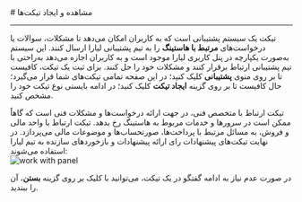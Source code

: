 

<Layout>
<Head>
<title>مستندات نحوه مشاهده و ایجاد تیکت‌ها - لیارا</title>
</Head>
# مشاهده و ایجاد تیکت‌ها
<hr className="mb-2" />

تیکت یک سیستم پشتیبانی است که به کاربران امکان می‌دهد تا مشکلات، سوالات یا درخواست‌های **مرتبط با هاستینگ** را به تیم پشتیبانی لیارا ارسال کنند. این سیستم به‌صورت یکپارچه در پنل کاربری لیارا موجود است و به کاربران اجازه می‌دهد به‌راحتی با تیم پشتیبانی ارتباط برقرار کنند و مشکلات خود را حل کنند.
برای ثبت یک تیکت، کافیست تا بر روی منوی **پشتیبانی** کلیک کنید؛ در این صفحه تمامی تیکت‌های شما قرار می‌گیرد؛ حال کافیست تا بر روی گزینه **ایجاد تیکت** کلیک کنید؛ در ادامه 
بایستی نوع تیکت خود را مشخص کنید. 
<div className="h-4" />
تیکت ارتباط با متخصص فنی، در جهت ارائه درخواست‌ها و مشکلات فنی است که گاهاً ممکن است در سرورها و خدمات مربوط به هاستینگ رخ بدهد. 
تیکت ارتباط با واحد مالی و فروش، به مسائل مرتبط با پرداخت‌ها، صورتحساب‌ها و موضوعات مالی می‌پردازد.
در نهایت تیکت‌های پیشنهادات رای ارائه پیشنهادات و بازخوردهای سازنده به تیم لیارا استفاده می‌شوند:

<div className="h-4" />
<img src="https://files.liara.ir/liara/docs/create-ticket.gif" alt="work with panel"/>
<div className="h-4" />

در صورت عدم نیاز به ادامه گفتگو در یک تیکت، می‌توانید با کلیک بر روی گزینه **بستن**، آن را ببندید.


</Layout>